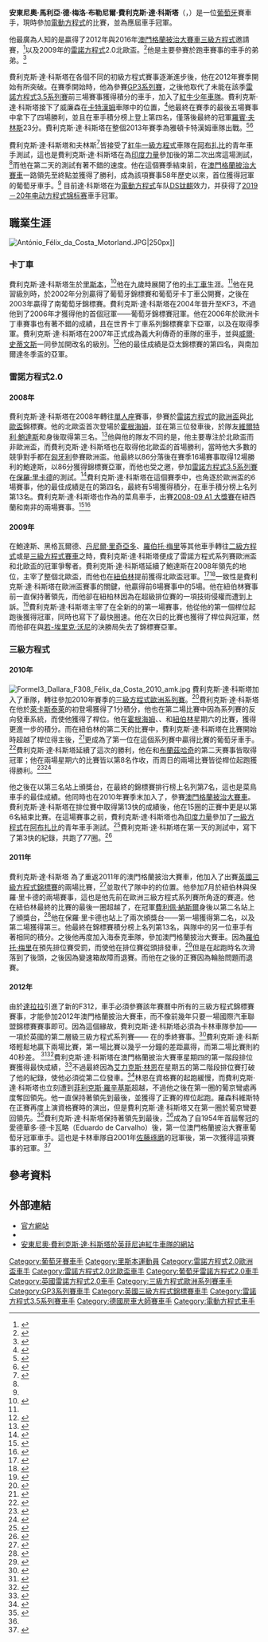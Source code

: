{{noteTA
|G1=F1
}}
{{Infobox racing driver
| name              = António Félix da Costa<br>安東尼奧·費利克斯·達·科斯塔
| image             = Ant%C3%B3nio_F%C3%A9lix_da_Costa_2013.jpg
| imagesize         = 
| caption           = 費利克斯·達·科斯塔，攝於2013年
| nationality       = {{PRT}}
| date of birth     = {{Birth date and age|df=y|1991|08|31}}
| place of birth    = [[葡萄牙|葡萄牙]][[里斯本|里斯本]]
| related to        = {{le|杜阿爾特·費利克斯·達·科斯塔|Duarte Félix da Costa}}（哥哥）
| current series    = [[德國房車賽|德國房車賽]]
| first year        = 2014
| current team      = BMW Team MTEK
| car number        = 18
| former teams      = 
| starts            = 10
|championships = 0
| wins              = 0
| poles             = 0
| fastest laps      = 0
| best finish       = 
| year =
|last_finish = 第21（6分）2014年
}}
{{Infobox racing driver
|name =
|current series = [[電動方程式|電動方程式]]
|first year = 2014
|current team = [[钛麒|DS钛麒]]
|former teams = {{le|阿姆林|Amlin|阿姆林亞久里}}
|car number = 55
|starts = 3
|wins = 1
|championships = 1
|poles = 1
|fastest laps = 0
|best finish = 
|year = 
|last finish =
| prev series       = [[雷諾世界系列賽|雷諾世界系列賽]]<br>[[GP3系列賽|GP3系列賽]]<br>歐洲[[三級方程式|三級方程式]]<br>[[雷諾方程式2.0歐洲盃|雷諾方程式2.0歐洲盃]]<br>[[雷諾方程式|雷諾方程式]]2.0北歐盃<br>[[雷諾方程式|雷諾方程式]]2.0英國冬季盃<br>[[雷諾方程式|雷諾方程式]]2.0葡萄牙冬季系列賽
| prev series years = 2012－2013<br>2010－2012<br>2010<br>2008－2009<br>2008－2009<br>2008<br>2008
| titles            = [[2019－20年电动方程式锦标赛|2019－20年电动方程式锦标赛]]<br>[[雷諾方程式|雷諾方程式]]2.0北歐盃
| title years       = 2019－2020<br>2009
| awards            = 
| award years       = 
}}
{{Portuguese name|費利克斯（Félix）|達·科斯塔（da Costa）}}
'''安東尼奧·馬利亞·德·梅洛·布勒尼爾·費利克斯·達·科斯塔'''（{{lang-pt|'''António Maria de Mello Breyner Félix da Costa'''}}，{{bd|1991年|8月31日}}）是一位[[葡萄牙|葡萄牙]]賽車手，現時參加[[電動方程式|電動方程式]]的比賽，並為應屆車手冠軍。

他最廣為人知的是贏得了2012年與2016年[[澳門格蘭披治大賽車|澳門格蘭披治大賽車]][[三級方程式|三級方程式]]邀請賽，<ref name="Porteous">{{cite news|url=http://www.scmp.com/sport/china/article/1085396/da-costa-wins-macau-grand-prix|first=James|last=Porteous|title=Da Costa wins Macau Grand Prix|work=[[South_China_Morning_Post|South China Morning Post]]|publisher=SCMP Group|date=18 November 2012|accessdate=25 December 2012|archive-date=2012-11-19|archive-url=https://web.archive.org/web/20121119065619/http://www.scmp.com/sport/china/article/1085396/da-costa-wins-macau-grand-prix|dead-url=no}}</ref>以及2009年的[[雷諾方程式|雷諾方程式]]2.0北歐盃。<ref>{{cite news|url=http://www.racecar.com/Motorsport/News/Antonio-Felix-da-Costa-gets-first-International-Title/30868.htm|title=Antonio Felix da Costa gets first International Title|work=Racecar|publisher=Racecar New Media Services Ltd|date=24 September 2009|accessdate=25 December 2012|archive-date=2016-03-13|archive-url=https://web.archive.org/web/20160313093355/http://racecar.com/motorsport/news/antonio-felix-da-costa-gets-first-international-title/30868.htm|dead-url=no}}</ref>他是主要參賽於跑車賽事的車手{{le|杜阿爾特·費利克斯·達·科斯塔|Duarte Félix da Costa}}的弟弟。<ref name="Morris">{{cite news|url=http://bleacherreport.com/articles/506533-just-who-were-the-young-drivers-in-the-abu-dhabi-young-drivers-test|title=Just Who Were the 'Young Drivers' in the Abu Dhabi Drivers Test?|first=James|last=Morris|work=[[Bleacher_Report|Bleacher Report]]|publisher=[[Turner_Broadcasting_System|Turner Broadcasting System]]|date=24 November 2010|accessdate=25 December 2012|archive-date=2014-07-17|archive-url=https://web.archive.org/web/20140717022320/http://bleacherreport.com/articles/506533-just-who-were-the-young-drivers-in-the-abu-dhabi-young-drivers-test|dead-url=no}}</ref>

費利克斯·達·科斯塔在各個不同的初級方程式賽事逐漸進步後，他在2012年賽季開始有所突破。在賽季開始時，他為{{le|卡林車隊|Carlin Motorsport|卡林}}參賽[[GP3系列賽|GP3系列賽]]，之後他取代了未能在該季[[雷諾方程式3.5系列賽|雷諾方程式3.5系列賽]]前三場賽事獲得積分的車手{{le|劉易斯·威廉森|Lewis Williamson}}，加入了[[紅牛少年車隊|紅牛少年車隊]]。費利克斯·達·科斯塔接下了威廉森在{{le|雅頓車隊|Arden International|雅頓}}[[卡特漢姆汽車|卡特漢姆]]車隊中的位置，<ref name="AFDC">{{cite news|url=http://www.redbull.com/cs/Satellite/en_INT/Article/Red-Bull-Junior-Team---Renault-3.5-Nurburgring-021243227481008|title=Red Bull Junior Team: Renault 3.5 Nurburgring preview – da Costa debut|date=27 June 2012|work=[[Red_Bull_Junior_Team|Red Bull Junior Team]]|publisher=[[Red_Bull|Red Bull]]|accessdate=25 December 2012|deadurl=yes|archiveurl=https://web.archive.org/web/20131109155754/http://www.redbull.com/cs/Satellite/en_INT/Article/Red-Bull-Junior-Team---Renault-3.5-Nurburgring-021243227481008|archivedate=2013年11月9日}}</ref>他最終在賽季的最後五場賽事中拿下了四場勝利，並且在車手積分榜上登上第四名，僅落後最終的冠軍[[羅賓·夫林斯|羅賓·夫林斯]]23分。費利克斯·達·科斯塔在整個2013年賽季為雅頓卡特漢姆車隊出戰。<ref name="AFDC Arden 2013">{{cite news|url=http://www.autosport.com/news/report.php/id/105026|title=Antonio Felix da Costa stays on with Arden Caterham for FR3.5 season|work=[[Autosport|Autosport]]|publisher=[[Haymarket_Media_Group|Haymarket Publications]]|date=9 January 2013|accessdate=9 January 2013|first=Matt|last=Beer|archive-date=2015-10-16|archive-url=https://web.archive.org/web/20151016221048/http://www.autosport.com/news/report.php/id/105026|dead-url=no}}</ref><ref>{{cite news|url=http://us2.campaign-archive2.com/?u=1ac512917c6c22dcaec14ab34&id=b2828e930c|title=Antonio Felix da Costa remains with Arden Caterham for 2013 WSR Championship|date=9 January 2013|work=[[Arden_International|Arden International]]|publisher=Arden International Motorsport Limited|accessdate=9 January 2013}}</ref>

費利克斯·達·科斯塔和夫林斯<ref name="Esler">{{cite news |url=http://www1.skysports.com/formula-1/news/12475/8187137/Antonio-Felix-da-Costa-and-Robin-Frijns-will-test-for-Red-Bull-at-the-Abu-Dhabi-Young-Driver-Test |title=Antonio Felix da Costa and Robin Frijns will test for Red Bull at the Abu Dhabi Young Driver Test |first=William |last=Esler |work=[[Sky_Sports|Sky Sports]] |publisher=[[BSkyB|BSkyB]] |date=23 October 2012 |accessdate=25 December 2012 |deadurl=yes |archiveurl=https://web.archive.org/web/20130511040200/http://www1.skysports.com/formula-1/news/12475/8187137/Antonio-Felix-da-Costa-and-Robin-Frijns-will-test-for-Red-Bull-at-the-Abu-Dhabi-Young-Driver-Test |archivedate=2013-05-11 }}</ref>皆接受了[[紅牛車隊|紅牛]][[一級方程式|一級方程式]]車隊在[[亞斯碼頭賽道|阿布扎比]]的青年車手測試，這也是費利克斯·達·科斯塔在{{F1|2010}}為[[印度力量車隊|印度力量]]參加後的第二次出席這場測試，<ref name="Morris"/>而他在第二天的測試有著不錯的速度。他在這個賽季結束前，在[[澳門格蘭披治大賽車|澳門格蘭披治大賽車]]一路領先至終點並獲得了勝利，成為該項賽事58年歷史以來，首位獲得冠軍的葡萄牙車手。<ref name="Porteous"/> 目前達·科斯塔在为[[電動方程式|電動方程式]]车队[[钛麒|DS钛麒]]效力，并获得了[[2019－20年电动方程式锦标赛|2019－20年电动方程式锦标赛]]車手冠軍。

== 職業生涯 ==
[[File:António_Félix_da_Costa_Motorland.JPG|thumb]]|250px]]
=== 卡丁車 ===
費利克斯·達·科斯塔生於[[里斯本|里斯本]]，<ref name="RB Bio">{{cite news|url=http://www.redbull.com/en/motorsports/f1/athletes/1331575163321/antonio-felix-da-costa|title=António Félix da Costa: I just live to race Félix da Costa|work=[[Red_Bull|Red Bull]]|publisher=Red Bull GmbH|accessdate=25 December 2012|archive-date=2016-04-06|archive-url=https://web.archive.org/web/20160406095750/http://www.redbull.com/en/motorsports/f1/athletes/1331575163321/antonio-felix-da-costa|dead-url=no}}</ref>他在九歲時展開了他的[[卡丁車|卡丁車]]生涯。<ref name="RB Bio"/>他在見習級別時，於2002年分別贏得了葡萄牙錦標賽和葡萄牙卡丁車公開賽，之後在2003年贏得了南葡萄牙錦標賽。費利克斯·達·科斯塔在2004年晉升至KF3，不過他到了2006年才獲得他的首個冠軍——葡萄牙錦標賽冠軍。他在2006年於歐洲卡丁車賽事也有著不錯的成績，且在世界卡丁車系列錦標賽拿下亞軍，以及在{{le|義大利大師公開賽|Italian Open Masters}}取得季軍。費利克斯·達·科斯塔在2007年正式成為義大利傳奇的{{le|東尼卡丁車|Tony Kart}}車隊的車手，並與[[威爾·史蒂文斯|威爾·史蒂文斯]]一同參加開改名的{{le|KF2|KF2}}級別。<ref>{{cite news |title=Tony Kart Racing Team – Open Masters |url=http://ekartingnews.com/news_info.php?n=7865&sid=0b13a2059a79b2692f8ae131948b6a3f |work=eKartingNews |publisher=Holbi |date=20 April 2007 |accessdate=25 December 2012 |deadurl=yes |archiveurl=https://archive.is/20130123050119/http://ekartingnews.com/news_info.php?n=7865&sid=0b13a2059a79b2692f8ae131948b6a3f |archivedate=2013年1月23日 }}</ref>他的最佳成績是亞太錦標賽的第四名，與南加爾達冬季盃的亞軍。

=== 雷諾方程式2.0 ===
==== 2008年 ====
費利克斯·達·科斯塔在2008年轉往[[方程式競速|單人座]]賽事，參賽於[[雷諾方程式|雷諾方程式]]的[[雷諾方程式2.0歐洲盃|歐洲盃]]與[[雷諾方程式2.0北歐盃|北歐盃]]錦標賽。他的北歐盃首次登場於[[霍根海姆賽道|霍根海姆]]，並在第三位發車後，於隊友[[維爾特利·鮑達斯|維爾特利·鮑達斯]]和{{le|托比亞斯·黑格瓦爾德|Tobias Hegewald}}身後取得第三名。<ref>{{cite news|url=http://www.motorsport.com/fbmw/news/nec-series-hockenheim-weekend-summary/|title=NEC: Series Hockenheim weekend summary|work=Motorsport.com|publisher=Motorsport.com, Inc.|date=27 April 2008|accessdate=25 December 2012|archive-date=2016-03-04|archive-url=https://web.archive.org/web/20160304204840/http://www.motorsport.com/fbmw/news/nec-series-hockenheim-weekend-summary/|dead-url=no}}</ref>他與他的隊友不同的是，他主要專注於北歐盃而非歐洲盃，而費利克斯·達·科斯塔也在{{le|奧舍爾斯萊本賽道|Motorsport Arena Oschersleben|奧舍爾斯萊本}}取得他北歐盃的首場勝利，當時他大多數的競爭對手都在[[匈牙利賽道|匈牙利]]參賽歐洲盃。他最終以86分落後在賽季16場賽事取得12場勝利的鮑達斯，以86分獲得錦標賽亞軍，而他也受{{le|P1車隊|P1 Motorsport}}之邀，參加[[雷諾方程式3.5系列賽|雷諾方程式3.5系列賽]]在[[保羅·里卡德賽道|保羅·里卡德]]的測試。<ref>{{cite news|title=World Series by Renault Test at Paul Ricard|first=Ryan|last=Stringfield|url=http://www.junioropenwheeltalent.com/2008/11/05/world-series-by-renault-test-at-paul-ricard/|work=Junior Open Wheel Talent|publisher=Junior Open Wheel Talent LLC|date=5 November 2008|accessdate=25 December 2012|deadurl=yes|archiveurl=https://web.archive.org/web/20140714194529/http://www.junioropenwheeltalent.com/2008/11/05/world-series-by-renault-test-at-paul-ricard/|archivedate=2014年7月14日}}</ref>費利克斯·達·科斯塔在這個賽季中，也角逐於歐洲盃的6場賽事，他的最佳成績是在{{le|埃斯托利爾賽道|Autodromo do Estoril|埃斯托利爾}}的第四名，最終有5場獲得積分，在車手積分榜上名列第13名。費利克斯·達·科斯塔也作為{{le|A1葡萄牙車隊|A1 Team Portugal}}的菜鳥車手，出賽[[2008-09_A1_大獎賽|2008-09 A1 大獎賽]]在紐西蘭和南非的兩場賽事。<ref>{{cite news|title=A1 Team Switzerland sets the pace in Taupo|url=http://www.gpupdate.net/en/a1gp-news/206180/a1-team-switzerland-sets-the-pace-in-taupo/|work=GPUpdate.net|publisher=GPUpdate|date=23 January 2009|accessdate=25 December 2012|archive-date=2016-03-05|archive-url=https://web.archive.org/web/20160305161740/http://www.gpupdate.net/en/a1gp-news/206180/a1-team-switzerland-sets-the-pace-in-taupo/|dead-url=no}}</ref><ref>{{cite news|title=Morad Quickest in Kyalami Practice|url=http://www.eformulacarnews.com/news_info.php?n=4957|work=eFormulaCarNews|publisher=Holbi|date=20 February 2009|accessdate=25 December 2012|archive-url=https://web.archive.org/web/20140714161015/http://www.eformulacarnews.com/news_info.php?n=4957|archive-date=2014-07-14|dead-url=yes}}</ref>
==== 2009年 ====
在鮑達斯、黑格瓦爾德、[[丹尼爾·里奇亞多|丹尼爾·里奇亞多]]、[[羅伯托·梅里|羅伯托·梅里]]等其他車手轉往[[國際汽聯二級方程式錦標賽|二級方程式]]或是[[三級方程式賽車|三級方程式賽車]]之時，費利克斯·達·科斯塔便成了雷諾方程式系列賽歐洲盃和北歐盃的冠軍爭奪者。費利克斯·達·科斯塔延續了鮑達斯在2008年領先的地位，主宰了整個北歐盃，而他也在[[紐伯林賽道|紐伯林]]提前獲得北歐盃冠軍。<ref>{{cite news |title=António Félix da Costa a um passo do título |language=pt |url=http://autosport.aeiou.pt/gen.pl?p=stories&op=view&fokey=as.stories/75708 |work=autosport.pt |publisher=Grupo Impresa |date=27 August 2009 |accessdate=10 April 2010 |trans_title=António Félix da Costa on the verge of title |deadurl=yes |archiveurl=https://web.archive.org/web/20111005064031/http://autosport.aeiou.pt/gen.pl?p=stories&op=view&fokey=as.stories%2F75708 |archivedate=2011年10月5日 }}</ref><ref>{{cite news |title=António Félix da Costa volta a subir ao pódio |language=pt |url=http://autosport.aeiou.pt/gen.pl?p=stories&op=view&fokey=as.stories/74247 |work=autosport.pt |publisher=Grupo Impresa |date=19 July 2009 |accessdate=10 April 2010 |trans_title=António Félix da Costa back up to the podium |deadurl=yes |archiveurl=https://web.archive.org/web/20111005064159/http://autosport.aeiou.pt/gen.pl?p=stories&op=view&fokey=as.stories%2F74247 |archivedate=2011年10月5日 }}</ref>一致性是費利克斯·達·科斯塔在歐洲盃賽事的關鍵，他贏得前6場賽事中的5場。他在紐伯林賽事前一直保持著領先，而他卻在紐柏林因為在超級排位賽的一項技術侵權而遭到上訴。<ref>{{cite news|title=Round 6, Nürburgring, Germany: Stewards' Decision No. 1|url=http://wsr.alkamelsystems.com/Results_NoticeBoard/02_2009/08_NURBURGRING/FR2.0/FR2.0_DECISION1_NUR.jpg|work=Al Kamel Systems|publisher=[[Renault_Sport|Renault Sport]]|date=19 September 2009|accessdate=25 December 2012|archive-date=2017-03-28|archive-url=https://web.archive.org/web/20170328200445/http://wsr.alkamelsystems.com/Results_NoticeBoard/02_2009/08_NURBURGRING/FR2.0/FR2.0_DECISION1_NUR.jpg|dead-url=no}}</ref>費利克斯·達·科斯塔主宰了在全新的{{le|阿拉貢賽道|Ciudad del Motor de Aragón}}的第一場賽事，他從他的第一個桿位起跑後獲得冠軍，同時也寫下了最快圈速。他在次日的比賽也獲得了桿位與冠軍，然而他卻在與[[若-埃里克·沃尼|若-埃里克·沃尼]]的決勝局失去了錦標賽亞軍。

=== 三級方程式 ===
==== 2010年 ====
[[File:Formel3_Dallara_F308_Félix_da_Costa_2010_amk.jpg|thumb]]
費利克斯·達·科斯塔加入了{{le|Motopark Academy|Motopark Academy}}車隊，轉往參加2010年賽季的[[三級方程式歐洲系列賽|三級方程式歐洲系列賽]]。<ref>{{cite news|title=Ocean Racing Technology signs agreement with Antonio Felix da Costa|url=http://www.oceanracingtech.com/ort/index.php?option=com_content&view=article&id=186%3Aocean-assina-acordo-com-antonio-felix-da-costa&catid=34%3Anews-general&Itemid=53&lang=en|publisher=[[Ocean_Racing_Technology|Ocean Racing Technology]]|work=oceanracingtech.com|date=11 December 2009|accessdate=10 April 2010|archive-date=2021-01-05|archive-url=https://web.archive.org/web/20210105201600/http://www.oceanracingtech.com/ort/index.php?option=com_content&view=article&id=186%3Aocean-assina-acordo-com-antonio-felix-da-costa&catid=34%3Anews-general&Itemid=53&lang=en|dead-url=no}}</ref>費利克斯·達·科斯塔在他於[[保羅·里卡德賽道|萊卡斯泰萊]]的初登場獲得了1分積分，他也在第二場比賽中因為系列賽的反向發車系統，而使他獲得了桿位。他在[[霍根海姆賽道|霍根海姆]]、{{le|里卡多·托爾莫賽道|Circuit Ricardo Tormo|瓦倫西亞}}、{{le|諾里斯林賽道|Norisring|諾里斯林}}和[[紐伯林賽道|紐伯林]]星期六的比賽，獲得更進一步的積分。而在紐伯林的第二天的比賽中，費利克斯·達·科斯塔在比賽開始時超越了桿位得主{{le|吉姆·普拉|Jim Pla}}後，<ref>{{cite news|title=Da Costa earns first Euro F3 win|url=http://www.autosport.com/news/report.php/id/85897|work=[[Autosport|Autosport]]|publisher=[[Haymarket_Media_Group|Haymarket Publications]]|first=Glenn|last=Freeman|date=8 August 2010|accessdate=8 August 2010|archive-date=2015-09-24|archive-url=https://web.archive.org/web/20150924142822/http://www.autosport.com/news/report.php/id/85897|dead-url=no}}</ref>更成為了第一位在這個系列賽中贏得比賽的葡萄牙車手。<ref>{{cite news |url=http://f3euroseries.com/news_newsausgabe.php?id=2920 |title=3 questions put to... António Félix da Costa |work=[[Formula_3_Euro_Series|Formula 3 Euro Series]] |publisher=Formel 3 Euro Serie Vermarktungs GmbH |date=12 August 2010 |accessdate=25 December 2012 |deadurl=yes |archiveurl=https://web.archive.org/web/20110109221828/http://www.f3euroseries.com/news_newsausgabe.php?id=2920 |archivedate=2011-01-09 }}</ref>費利克斯·達·科斯塔延續了這次的勝利，他在{{le|贊德沃特公園賽道|Circuit Park Zandvoort|贊德沃特}}和[[布蘭茲哈奇賽道|布蘭茲哈奇]]的第二天賽事皆取得冠軍；他在兩場星期六的比賽皆以第8名作收，而周日的兩場比賽皆從桿位起跑獲得勝利。<ref>{{cite news |url=http://f3euroseries.com/news_newsausgabe.php?id=2938 |title=Second season victory for António Félix da Costa |work=[[Formula_3_Euro_Series|Formula 3 Euro Series]] |publisher=Formel 3 Euro Serie Vermarktungs GmbH |date=22 August 2010 |accessdate=25 December 2012 |deadurl=yes |archiveurl=https://web.archive.org/web/20110109223034/http://www.f3euroseries.com/news_newsausgabe.php?id=2938 |archivedate=2011-01-09 }}</ref><ref>{{cite news |url=http://f3euroseries.com/news_newsausgabe.php?id=2963 |title=Félix da Costa race winner, Signature claims teams' title |work=[[Formula_3_Euro_Series|Formula 3 Euro Series]] |publisher=Formel 3 Euro Serie Vermarktungs GmbH |date=5 September 2010 |accessdate=25 December 2012 |deadurl=yes |archiveurl=https://web.archive.org/web/20110109224753/http://www.f3euroseries.com/news_newsausgabe.php?id=2963 |archivedate=2011-01-09 }}</ref>

他之後在{{le|奧舍爾斯萊本賽道|Motorsport Arena Oschersleben|奧舍爾斯萊本}}以第三名站上頒獎台，在最終的錦標賽排行榜上名列第7名，這也是菜鳥車手的最佳成績。他同時也在2010年賽季末加入了{{le|卡林車隊|Carlin Motorsport}}，參賽[[澳門格蘭披治大賽車|澳門格蘭披治大賽車]]。費利克斯·達·科斯塔在排位賽中取得第13快的成績後，他在15圈的正賽中更是以第6名結束比賽。在這場賽事之前，費利克斯·達·科斯塔也為[[印度力量車隊|印度力量]]參加了[[一級方程式|一級方程式]]在[[亞斯碼頭賽道|阿布扎比]]的青年車手測試。<ref>{{cite news|url=http://www.gpupdate.net/en/f1-news/247115/force-india-confirms-testers-buurman-felix-da-costa/|title=Force India confirms testers Buurman, Félix da Costa|work=GPUpdate.net|publisher=GPUpdate|date=10 November 2010|accessdate=25 December 2012|archive-date=2015-09-24|archive-url=https://web.archive.org/web/20150924041010/http://www.gpupdate.net/en/f1-news/247115/force-india-confirms-testers-buurman-felix-da-costa/|dead-url=no}}</ref>費利克斯·達·科斯塔在第一天的測試中，寫下了第3快的紀錄，共跑了77圈。<ref>{{cite news|title=Ricciardo tops day one of rookie test|url=http://www.autosport.com/news/report.php/id/88327|work=[[Autosport|Autosport]]|publisher=[[Haymarket_Media_Group|Haymarket Publications]]|first=Edd|last=Straw|date=16 November 2010|accessdate=16 November 2010|archive-date=2016-02-15|archive-url=https://web.archive.org/web/20160215031226/http://www.autosport.com/news/report.php/id/88327|dead-url=no}}</ref>

====2011年====
費利克斯·達·科斯塔 為了重返2011年的澳門格蘭披治大賽車，他加入了{{le|海泰克車隊|Hitech Racing}}出賽[[英國三級方程式錦標賽|英國三級方程式錦標賽]]的兩場比賽，<ref>{{cite news |title=Da Costa and Nunes to race in Germany |publisher=[[Stéphane_Ratel_Organisation|Stéphane Ratel Organisation]] |work=[[British_Formula_Three_Championship|British Formula Three Championship]] |url=http://www.formula3.co/news/da-costa-and-nunes-to-race-in-germany |first=Nick |last=Carter |date=29 June 2011 |accessdate=25 December 2012 |deadurl=yes |archiveurl=https://web.archive.org/web/20120312044331/http://www.formula3.co/news/da-costa-and-nunes-to-race-in-germany |archivedate=2012-03-12 }}</ref>並取代了隊中的{{le|馬克斯·斯涅吉廖夫|Max Snegirev}}的位置。他參加7月於紐伯林與保羅·里卡德的兩場賽事，這也是他先前在歐洲三級方程式系列賽所角逐的賽道。他在紐伯林最終的比賽的最後一圈超越了{{le|卡洛斯·爾塔斯|Carlos Huertas}}，在冠軍[[費利佩·納斯爾|費利佩·納斯爾]]身後以第二名站上了頒獎台，<ref>{{cite news |title=A fifth British Formula 3 victory for Felipe Nasr in Germany |publisher=[[Stéphane_Ratel_Organisation|Stéphane Ratel Organisation]] |work=[[British_Formula_Three_Championship|British Formula Three Championship]] |url=http://www.formula3.co/news/a-fifth-british-formula-3-victory-for-felipe-nasr-in-germany |first=Nick |last=Carter |date=3 July 2011 |accessdate=25 December 2012 |deadurl=yes |archiveurl=https://web.archive.org/web/20111118000816/http://www.formula3.co/news/a-fifth-british-formula-3-victory-for-felipe-nasr-in-germany |archivedate=2011-11-18 }}</ref>他在保羅·里卡德也站上了兩次頒獎台——第一場獲得第二名，以及第二場獲得第三。他最終在錦標賽積分榜上名列第13名，與隊中的另一位車手{{le|裡基·赫里斯托祖|Riki Christodoulou}}有著相同的積分。之後他再度加入海泰克車隊，參加澳門格蘭披治大賽車。因為[[羅伯托·梅里|羅伯托·梅里]]在預先排位賽受罰，而使他在排位賽從頭排發車，<ref>{{cite news|url=http://www.autosport.com/news/report.php/id/96327|first=Jonathan|last=Noble|title=Antonio Felix da Costa reveals stuck throttle fear after claiming Macau front row spot|work=[[Autosport|Autosport]]|publisher=[[Haymarket_Media_Group|Haymarket Publications]]|date=18 November 2011|accessdate=25 December 2012|archive-date=2011-11-21|archive-url=https://web.archive.org/web/20111121050916/http://www.autosport.com/news/report.php/id/96327|dead-url=no}}</ref>但是在起跑時名次滑落到了後頭，之後因為變速箱故障而退賽。而他在之後的正賽因為輪胎問題而退賽。

====2012年====
由於[[達拉拉|達拉拉]]引進了新的F312，車手必須參賽該年賽曆中所有的三級方程式錦標賽賽事，才能參加2012年澳門格蘭披治大賽車，而不像前幾年只要一場國際汽車聯盟錦標賽賽事即可。因為這個緣故，費利克斯·達·科斯塔必須為卡林車隊參加{{le|三級方程式MotorSport Vision盃|MotorSport Vision Formula Three Cup}}——一項於英國的第二層級三級方程式系列賽—— 在{{le|斯內特頓賽道|Snetterton Motor Racing Circuit|斯內特頓}}的季終賽事。<ref>{{cite news |url=http://www.f3cup.co.uk/news/da-costa-and-korjus-join-f3-cup-for-snetterton-finale.aspx |title=Red Bull Junior racer and Formula Renault champion join F3 Cup |date=17 October 2012 |work=[[MotorSport_Vision_Formula_Three_Cup|MotorSport Vision Formula Three Cup]] |publisher=[[MotorSport_Vision|MotorSport Vision]] |accessdate=25 December 2012 |quote=The rising single seater stars, both aiming to break into Formula One, are warming up for the prestigious Macau Grand Prix F3 race on 15–18 November. |deadurl=yes |archiveurl=https://archive.is/20130420123337/http://www.f3cup.co.uk/news/da-costa-and-korjus-join-f3-cup-for-snetterton-finale.aspx |archivedate=2013-04-20 }}</ref>費利克斯·達·科斯塔輕鬆地贏下兩場比賽，第一場比賽以幾乎一分鐘的差距贏得，而第二場比賽則約40秒差。 <ref>{{cite news |url=http://www.f3cup.co.uk/news/dittmann-becomes-champion-after-da-costa-win.aspx |title=Dittmann becomes champion after Da Costa win |date=28 October 2012 |work=[[MotorSport_Vision_Formula_Three_Cup|MotorSport Vision Formula Three Cup]] |publisher=[[MotorSport_Vision|MotorSport Vision]] |accessdate=25 December 2012 |deadurl=yes |archiveurl=https://archive.is/20130420063719/http://www.f3cup.co.uk/news/dittmann-becomes-champion-after-da-costa-win.aspx |archivedate=2013年4月20日 }}</ref><ref>{{cite news |url=http://www.f3cup.co.uk/news/da-costa-and-cliffe-double-up.aspx |title=Da Costa and Cliffe double up |date=28 October 2012 |work=[[MotorSport_Vision_Formula_Three_Cup|MotorSport Vision Formula Three Cup]] |publisher=[[MotorSport_Vision|MotorSport Vision]] |accessdate=25 December 2012 |deadurl=yes |archiveurl=https://archive.is/20130420122026/http://www.f3cup.co.uk/news/da-costa-and-cliffe-double-up.aspx |archivedate=2013年4月20日 }}</ref>費利克斯·達·科斯塔在澳門格蘭披治大賽車星期四的第一階段排位賽獲得最快成績，<ref>{{cite news|url=http://www.autosport.com/news/report.php/id/104223|first=Marcus|last=Simmons|title=Antonio Felix da Costa takes provisional pole|work=[[Autosport|Autosport]]|publisher=[[Haymarket_Media_Group|Haymarket Publications]]|date=15 November 2012|accessdate=25 December 2012|archive-date=2013-10-19|archive-url=https://web.archive.org/web/20131019200718/http://www.autosport.com/news/report.php/id/104223|dead-url=no}}</ref>不過最終因為[[艾力克斯·林恩|艾力克斯·林恩]]在星期五的第二階段排位賽打破了他的紀錄，使他必須從第二位發車。<ref>{{cite news|url=http://www.motorsport.com/f3/news/alex-lynn-takes-surprise-macau-pole/|title=Alex Lynn takes surprise Macau pole|work=Motorsport.com|publisher=GMM; Motorsport.com, Inc.|date=16 November 2012|accessdate=25 December 2012|first1=Stella-Maria|last1=Thomas|first2=Lynne|last2=Waite|archive-date=2014-07-14|archive-url=https://web.archive.org/web/20140714183025/http://www.motorsport.com/f3/news/alex-lynn-takes-surprise-macau-pole/|dead-url=no}}</ref>林恩在資格賽的起跑緩慢，而費利克斯·達·科斯塔也立刻遭到[[菲利克斯·羅辛基斯|菲利克斯·羅辛基斯]]超越，不過他之後在第一圈的葡京彎處再度奪回領先。他一直保持著領先到最後，並獲得了正賽的桿位起跑。羅森科維斯特在正賽再度上演資格賽時的演出，但是費利克斯·達·科斯塔又在第一圈於葡京彎要回領先。<ref>{{cite news|url=http://www.autosport.com/news/report.php/id/104355|title=Antonio Felix da Costa wins race for Carlin|work=[[Autosport|Autosport]]|publisher=[[Haymarket_Media_Group|Haymarket Publications]]|date=18 November 2012|accessdate=25 December 2012|first=Marcus|last=Simmons|archive-date=2013-01-19|archive-url=https://web.archive.org/web/20130119151945/http://www.autosport.com/news/report.php/id/104355|dead-url=no}}</ref>費利克斯·達·科斯塔保持著領先到最後，<ref name="Porteous"/>成為了自1954年首屆奪冠的愛德華多·德·卡瓦略（Eduardo de Carvalho）後，第一位澳門格蘭披治大賽車葡萄牙冠軍車手。這也是卡林車隊自2001年[[佐藤琢磨|佐藤琢磨]]的冠軍後，第一次獲得這項賽事的冠軍。<ref>{{cite news |url=http://www.motorsport.com/f3/news/portuguese-rule-for-felix-da-costa-in-macau-grand-prix/ |title=Portuguese rule for Felix da Costa in Macau Grand Prix |work=Motorsport.com |publisher=GMM; Motorsport.com, Inc. |date=18 November 2012 |accessdate=25 December 2012 |first1=Stella-Maria |last1=Thomas |first2=Lynne |last2=Waite |deadurl=yes |archiveurl=https://archive.is/20130129032540/http://www.motorsport.com/f3/news/portuguese-rule-for-felix-da-costa-in-macau-grand-prix/ |archivedate=2013-01-29 }}</ref>

==參考資料==
{{reflist|2}}

==外部連結==
{{commonscat|António Félix da Costa}}
*[https://web.archive.org/web/20140208022122/http://www.felixdacosta.net/ 官方網站]
* {{twitter|afelixdacosta|António Félix da Costa (afelixdacosta)}}
* [https://web.archive.org/web/20140327081227/http://www.infiniti-redbullracing.com/athlete/antonio-felix-da-costa 安東尼奧·費利克斯·達·科斯塔於英菲尼迪紅牛車隊的網站]

{{s-start}}
{{s-sports}}
{{succession box|title=[[雷諾方程式2.0北歐盃|雷諾方程式2.0北歐盃]]<br>冠軍|before=[[維爾特利·鮑達斯|維爾特利·鮑達斯]]|after=路德維希·蓋迪|years=2009}}
{{succession box|title=[[澳門格蘭披治大賽車|澳門格蘭披治大賽車]]<br />冠軍|before=[[丹尼爾·揚卡德拉|丹尼爾·揚卡德拉]]|after=[[艾力克斯·林恩|艾力克斯·林恩]]|years=2012}}
{{s-end}}
{{紅牛車隊}}

{{DEFAULTSORT:Felix Da Costa, Antonio}}
[[Category:葡萄牙賽車手|Category:葡萄牙賽車手]]
[[Category:里斯本運動員|Category:里斯本運動員]]
[[Category:雷諾方程式2.0歐洲盃車手|Category:雷諾方程式2.0歐洲盃車手]]
[[Category:雷諾方程式2.0北歐盃車手|Category:雷諾方程式2.0北歐盃車手]]
[[Category:葡萄牙雷諾方程式2.0車手|Category:葡萄牙雷諾方程式2.0車手]]
[[Category:英國雷諾方程式2.0車手|Category:英國雷諾方程式2.0車手]]
[[Category:三級方程式歐洲系列賽車手|Category:三級方程式歐洲系列賽車手]]
[[Category:GP3系列賽車手|Category:GP3系列賽車手]]
[[Category:英國三級方程式錦標賽車手|Category:英國三級方程式錦標賽車手]]
[[Category:雷諾方程式3.5系列賽車手|Category:雷諾方程式3.5系列賽車手]]
[[Category:德國房車大師賽車手|Category:德國房車大師賽車手]]
[[Category:電動方程式車手|Category:電動方程式車手]]